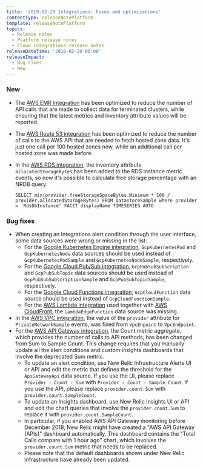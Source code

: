 ```yaml
---
title: '2019-02-20 Integrations: Fixes and optimizations'
contentType: releaseNotePlatform
template: releaseNotePlatform
topics:
  - Release notes
  - Platform release notes
  - Cloud Integrations release notes
releaseDateTime: '2019-02-20 00:00'
releaseImpact:
  - Bug Fixes
  - New
---
```


### New

* The [AWS EMR integration](https://docs.newrelic.com/docs/integrations/amazon-integrations/aws-integrations-list/aws-emr-monitoring-integration) has been optimized to reduce the number of API calls that are made to collect data for terminated clusters, while ensuring that the latest metrics and inventory attribute values will be reported.
* The [AWS Route 53 integration](https://docs.newrelic.com/docs/integrations/amazon-integrations/aws-integrations-list/aws-route-53-monitoring-integration) has been optimized to reduce the number of calls to the AWS API that are needed to fetch hosted zone data. It's just one call per 100 hosted zones now, while an additional call per hosted zone was made before.
* In the [AWS RDS integration](https://docs.newrelic.com/docs/integrations/amazon-integrations/aws-integrations-list/aws-rds-monitoring-integration), the inventory attribute `allocatedStorageBytes` has been added to the RDS instance metric events, so now it's possible to calculate free storage percentage with an NRDB query:

  ```
  SELECT min(provider.freeStorageSpaceBytes.Minimum * 100 / provider.allocatedStorageBytes) FROM DatastoreSample where provider = 'RdsDbInstance' FACET displayName TIMESERIES AUTO
  ```

### Bug fixes

* When creating an Integrations alert condition through the user interface, some data sources were wrong or missing in the list:
  * For the [Google Kubernetes Engine integration](https://docs.newrelic.com/docs/integrations/google-cloud-platform-integrations/gcp-integrations-list/google-kubernetes-engine-monitoring-integration), `GcpKubernetesPod` and `GcpKubernetesNode` data sources should be used instead of `GcpKubernetesPodSample` and `GcpKubernetesNodeSample`, respectively.
  * For the [Google Cloud Pub/Sub integration](https://docs.newrelic.com/https://docs.newrelic.com/docs/integrations/google-cloud-platform-integrations/gcp-integrations-list/google-cloud-pubsub-monitoring-integration), `GcpPubSubSubscription` and `GcpPubSubTopic` data sources should be used instead of `GcpPubSubSubscriptionSample` and `GcpPubSubTopicSample`, respectively.
  * For the [Google Cloud Functions integration](https://docs.newrelic.com/docs/integrations/google-cloud-platform-integrations/gcp-integrations-list/google-cloud-functions-monitoring-integration), `GcpCloudFunction` data source should be used instead of `GcpCloudFunctionSample`.
  * For the [AWS Lambda integration](https://docs.newrelic.com/docs/integrations/amazon-integrations/aws-integrations-list/aws-lambda-monitoring-integration) used together with [AWS CloudFront](https://docs.newrelic.com/docs/integrations/amazon-integrations/aws-integrations-list/aws-cloudfront-monitoring-integration), the `LambdaEdgeFunction` data source was missing.
* In the [AWS VPC integration](https://docs.newrelic.com/docs/integrations/amazon-integrations/aws-integrations-list/aws-vpc-monitoring-integration), the value of the `provider` attribute for `PrivateNetworkSample` events, was fixed from `VpcEnpoint` to `VpcEndpoint`.
* For the [AWS API Gateway integration](https://docs.newrelic.com/docs/integrations/amazon-integrations/aws-integrations-list/aws-api-gateway-monitoring-integration), the Count metric aggregate, which provides the number of calls to API methods, has been changed from Sum to Sample Count. This change requires that you manually update all the alert conditions and custom Insights dashboards that involve the deprecated Sum metric.
  * To update an alert condition, use New Relic Infrastructure Alerts UI or API and edit the metric that defines the threshold for the `ApiGatewayApi` data source. If you use the UI, please replace `Provider - Count - Sum` with `Provider - Count - Sample Count`. If you use the API, please replace `provider.count.Sum` with `provider.count.SampleCount`.
  * To update an Insights dashboard, use New Relic Insights UI or API and edit the chart queries that involve the `provider.count.Sum` to replace it with `provider.count.SampleCount`.
  * In particular, if you enabled AWS API Gateway monitoring before December 2018, New Relic might have created a "AWS API Gateway (APIs)" dashboard automatically. This dashboard contains the "Total Calls compare with 1 hour ago" chart, which involves the `provider.count.Sum` metric that needs to be replaced.
  * Please note that the default dashboards shown under New Relic Infrastructure have already been updated.
